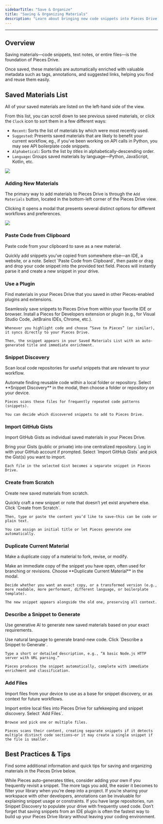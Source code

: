 ```yaml
---
sidebarTitle: "Save & Organize"
title: "Saving & Organizing Materials"
description: "Learn about bringing new code snippets into Pieces Drive, keeping them tidy, and maintaining context and clarity as your library expands."
---
```


---

## Overview

Saving materials—code snippets, text notes, or entire files—is the foundation of Pieces Drive.

Once saved, these materials are automatically enriched with valuable metadata such as tags, annotations, and suggested links, helping you find and reuse them easily.

## Saved Materials List

All of your saved materials are listed on the left-hand side of the view.

From this list, you can scroll down to see previous saved materials, or click the `Clock` icon to sort them in a few different ways:

- `Recent`**:** Sorts the list of materials by which were most recently used.
- `Suggested`**:** Presents saved materials that are likely to benefit your current workflow, eg., if you’ve been working on API calls in Python, you may see API boilerplate code snippets.
- `Alphabetical`**:** Sorts the list by _titles_ in alphabetically-descending order.
- `Language`**:** Groups saved materials by language—Python, JavaScript, Kotlin, etc.

![](https://storage.googleapis.com/hashnode_product_documentation_assets/desktop_app_assets/pieces_drive/saving_and_organizing_materials/alphabetically_viewing_snippet_list.png)

### Adding New Materials

The primary way to add materials to Pieces Drive is through the `Add Materials` button, located in the bottom-left corner of the Pieces Drive view.

Clicking it opens a modal that presents several distinct options for different workflows and preferences.

![](https://storage.googleapis.com/hashnode_product_documentation_assets/desktop_app_assets/pieces_drive/saving_and_organizing_materials/adding_new_materials.png)

### Paste Code from Clipboard

Paste code from your clipboard to save as a new material.

<Steps>
  <Step title="Purpose">
    Quickly add snippets you’ve copied from somewhere else—an IDE, a website, or a note.
  </Step>
  <Step title="How It Works">
    Select `Paste Code from Clipboard`, then paste or drag and drop your code snippet into the provided text field. Pieces will instantly parse it and create a new snippet in your drive.
  </Step>
</Steps>

### Use a Plugin

Find materials in your Pieces Drive that you saved in other Pieces-enabled plugins and extensions.

<Steps>
  <Step title="Purpose">
    Seamlessly save snippets to Pieces Drive from within your favorite IDE or browser.
  </Step>
  <Step title="How It Works">
    Install a Pieces for Developers extension or plugin (e.g., for Visual Studio Code, JetBrains IDEs, Chrome, etc.).

    Whenever you highlight code and choose “Save to Pieces” (or similar), it syncs directly to your Pieces Drive.

    Then, the snippet appears in your Saved Materials List with an auto-generated title and immediate enrichment.
  </Step>
</Steps>

### Snippet Discovery

Scan local code repositories for useful snippets that are relevant to your workflow.

<Steps>
  <Step title="Purpose">
    Automate finding reusable code within a local folder or repository.
  </Step>
  <Step title="How It Works">
    Select **Snippet Discovery** in the modal, then choose a folder or repository on your device.

    Pieces scans these files for frequently repeated code patterns (snippets).

    You can decide which discovered snippets to add to Pieces Drive.
  </Step>
</Steps>

### Import GitHub Gists

Import GitHub Gists as individual saved materials in your Pieces Drive.

<Steps>
  <Step title="Purpose">
    Bring your Gists (public or private) into one centralized repository.
  </Step>
  <Step title="How It Works">
    Log in with your GitHub account if prompted. Select `Import GitHub Gists` and pick the Gist(s) you want to import.

    Each file in the selected Gist becomes a separate snippet in Pieces Drive.
  </Step>
</Steps>

### Create from Scratch

Create new saved materials from scratch.

<Steps>
  <Step title="Purpose">
    Quickly craft a new snippet or note that doesn’t yet exist anywhere else.
  </Step>
  <Step title="How It Works">
    Click `Create from Scratch`.

    Then, type or paste the content you’d like to save—this can be code or plain text.

    You can assign an initial title or let Pieces generate one automatically.
  </Step>
</Steps>

### Duplicate Current Material

Make a duplicate copy of a material to fork, revise, or modify.

<Steps>
  <Step title="Purpose">
    Make an immediate copy of the snippet you have open, often used for branching or revisions.
  </Step>
  <Step title="How It Works">
    Choose **Duplicate Current Material** in the modal.

    Decide whether you want an exact copy, or a transformed version (e.g., more readable, more performant, different language, or boilerplate template).

    The new snippet appears alongside the old one, preserving all context.
  </Step>
</Steps>

### Describe a Snippet to Generate

Use generative AI to generate new saved materials based on your exact requirements.

<Steps>
  <Step title="Purpose">
    Use natural language to generate brand-new code.
  </Step>
  <Step title="How It Works">
    Click `Describe a Snippet to Generate`.

    Type a short or detailed description, e.g., “A basic Node.js HTTP server with URL parsing.”

    Pieces produces the snippet automatically, complete with immediate enrichment and classification.
  </Step>
</Steps>

### Add Files

Import files from your device to use as a base for snippet discovery, or as context for future workflows.

<Steps>
  <Step title="Purpose">
    Import entire local files into Pieces Drive for safekeeping and snippet discovery.
  </Step>
  <Step title="How It Works:">
    Select `Add Files`.

    Browse and pick one or multiple files.

    Pieces scans their content, creating separate snippets if it detects multiple distinct code sections—or it may create a single snippet if the file is smaller.
  </Step>
</Steps>

## Best Practices & Tips

Find some additional information and quick tips for saving and organizing materials in the Pieces Drive below.

<AccordionGroup>
  <Accordion title="Name Snippets Wisely">
    While Pieces auto-generates titles, consider adding your own if you frequently revisit a snippet.
  </Accordion>
  <Accordion title="Use Tags for Faster Search">
    The more tags you add, the easier it becomes to filter your library when you’re deep into a project.
  </Accordion>
  <Accordion title="Annotate for Clarity">
    If you’re sharing your workspace with other developers, annotations can be invaluable for explaining snippet usage or constraints.
  </Accordion>
  <Accordion title="Enable Snippet Discovery (Early)">
    If you have large repositories, run Snippet Discovery to populate your drive with frequently used code.
  </Accordion>
  <Accordion title="Leverage Plugins">
    Don’t forget that saving snippets from an IDE plugin is often the fastest way to build up your Pieces Drive library without leaving your coding environment.
  </Accordion>
</AccordionGroup>